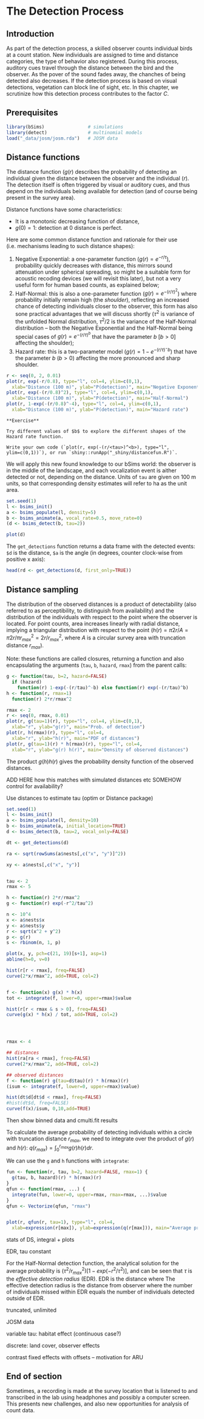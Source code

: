# The Detection Process {#detection}

## Introduction

As part of the detection process, a skilled observer
counts individual birds at a count station.
New individuals are assigned to time and distance categories,
the type of behavior also registered.
During this process, auditory cues travel through
the distance between the bird and the observer.
As the pover of the sound fades away, the
chanches of being detected also decreases.
If the detection process is based on visual detections,
vegetation can block line of sight, etc.
In this chapter, we scrutinize how this detection process
contributes to the factor $C$.

## Prerequisites

```r
library(bSims)                # simulations
library(detect)               # multinomial models
load("_data/josm/josm.rda")   # JOSM data
```


## Distance functions

The distance function ($g(r)$ describes the probability of detecting an individual
given the distance between the observer and the individual ($r$).
The detection itself is often triggered by visual or auditory cues,
and thus depend on the individuals being available for detection 
(and of course being present in the survey area).

Distance functions have some characteristics:

- It is a monotonic decreasing function of distance,
- $g(0)=1$: detection at 0 distance is perfect.

Here are some common distance function and rationale for their use
(i.e. mechanisms leading to such distance shapes):

1. Negative Exponential: a one-parameter function ($g(r) = e^{-r/\tau}$), probability quickly decreases with distance, this mirrors sound attenuation under spherical spreading, so might be a suitable form for acoustic recoding devices (we will revisit this later), but not a very useful form for human based counts, as explained below;
2. Half-Normal: this is also a one-parameter function ($g(r) = e^{-(r/\tau)^2}$) where probability initially remain high (the _shoulder_), reflecting an increased chance of detecting individuals closer to the observer, this form has also sone practical advantages that we will discuss shortly ($\tau^2$ is variance of the unfolded Normal distribution, $\tau^2/2$ is the variance of the Half-Normal distribution -- both the Negative Exponential and the Half-Normal being special cases of $g(r) = e^{-(r/\tau)^b}$ that have the parameter $b$ [$b > 0$] affecting the shoulder);
3. Hazard rate: this is a two-parameter model ($g(r) = 1-e^{-(r/\tau)^-b}$) that have the parameter $b$ ($b > 0$) affecting the more pronounced and sharp shoulder.


```r
r <- seq(0, 2, 0.01)
plot(r, exp(-r/0.8), type="l", col=4, ylim=c(0,1),
  xlab="Distance (100 m)", ylab="P(detection)", main="Negative Exponential")
plot(r, exp(-(r/0.8)^2), type="l", col=4, ylim=c(0,1),
  xlab="Distance (100 m)", ylab="P(detection)", main="Half-Normal")
plot(r, 1-exp(-(r/0.8)^-4), type="l", col=4, ylim=c(0,1),
  xlab="Distance (100 m)", ylab="P(detection)", main="Hazard rate")
```


```block2
**Exercise**

Try different values of $b$ to explore the different shapes of the Hazard rate function.

Write your own code (`plot(r, exp(-(r/<tau>)^<b>), type="l", ylim=c(0,1))`), or run `shiny::runApp("_shiny/distancefun.R")`.
```

We will apply this new found knowledge to our bSims world:
the observer is in the middle of the landscape, and each vocalization
event is aither detected or not, depending on the distance.
Units of `tau` are given on 100 m units, so that corresponding density estimates
will refer to ha as the unit area.

```r
set.seed(1)
l <- bsims_init()
a <- bsims_populate(l, density=5)
b <- bsims_animate(a, vocal_rate=0.5, move_rate=0)
(d <- bsims_detect(b, tau=2))
```

```r
plot(d)
```

The `get_detections` function returns a data frame with the
detected events: `$d` is the distance, `$a` is the angle
(in degrees, counter clock-wise from positive x axis):

```r
head(rd <- get_detections(d, first_only=TRUE))
```


## Distance sampling

The distribution of the observed distances is a product of detectability
(also referred to as perceptibility, to distinguish from availability)
and the distribution of the individuals with respect to the point where
the observer is located.
For point counts, area increases linearly with radial distance, 
implying a triangular distribution with respect to the point
($h(r)=\pi 2 r /A=\pi 2 r / \pi r_{max}^2=2 r / r_{max}^2$, where 
$A$ is a circular survey area with truncation distance $r_{max}$).

Note: these functions are called closures, returning a function and also encapsulating the
arguments (`tau`, `b`, `hazard`, `rmax`) from the parent calls:

```r
g <- function(tau, b=2, hazard=FALSE)
  if (hazard)
    function(r) 1-exp(-(r/tau)^-b) else function(r) exp(-(r/tau)^b)
h <- function(r, rmax=1)
  function(r) 2*r/rmax^2
```

```r
rmax <- 2
r <- seq(0, rmax, 0.01)
plot(r, g(tau=1)(r), type="l", col=4, ylim=c(0,1),
  xlab="r", ylab="g(r)", main="Prob. of detection")
plot(r, h(rmax)(r), type="l", col=4,
  xlab="r", ylab="h(r)", main="PDF of distances")
plot(r, g(tau=1)(r) * h(rmax)(r), type="l", col=4,
  xlab="r", ylab="g(r) h(r)", main="Density of observed distances")
```

The product $g(h) h(r)$ gives the probability density function of the observed distances.


ADD HERE how this matches with simulated distances etc
SOMEHOW control for availability?

Use distances to estimate tau (optim or Distance package)

```r
set.seed(1)
l <- bsims_init()
a <- bsims_populate(l, density=10)
b <- bsims_animate(a, initial_location=TRUE)
d <- bsims_detect(b, tau=2, vocal_only=FALSE)

dt <- get_detections(d)

ra <- sqrt(rowSums(a$nests[,c("x", "y")]^2))

xy <- a$nests[,c("x", "y")]


tau <- 2
rmax <- 5

h <- function(r) 2*r/rmax^2
g <- function(r) exp(-r^2/tau^2)

n <- 10^4
x <- a$nests$x
y <- a$nests$y
r <- sqrt(x^2 + y^2)
p <- g(r)
s <- rbinom(n, 1, p)

plot(x, y, pch=c(21, 19)[s+1], asp=1)
abline(h=0, v=0)

hist(r[r < rmax], freq=FALSE)
curve(2*x/rmax^2, add=TRUE, col=2)


f <- function(x) g(x) * h(x)
tot <- integrate(f, lower=0, upper=rmax)$value

hist(r[r < rmax & s > 0], freq=FALSE)
curve(g(x) * h(x) / tot, add=TRUE, col=2)




rmax <- 4

## distances
hist(ra[ra < rmax], freq=FALSE)
curve(2*x/rmax^2, add=TRUE, col=2)

## observed distances
f <- function(r) g(tau=d$tau)(r) * h(rmax)(r)
(isum <- integrate(f, lower=0, upper=rmax)$value)

hist(dt$d[dt$d < rmax], freq=FALSE)
#hist(dt$d, freq=FALSE)
curve(f(x)/isum, 0,10,add=TRUE)
```

Then show binned data and cmulti.fit results

To calculate the average probability of detecting individuals
within a circle with truncation distance $r_{max}$, we need to
integrate over the product of $g(r)$ and $h(r)$: $q(r_{max})=\int_{0}^{r_{max}} g(r) h(r) dr$.

We can use the `g` and `h` functions with `integrate`:

```r
fun <- function(r, tau, b=2, hazard=FALSE, rmax=1) {
  g(tau, b, hazard)(r) * h(rmax)(r)
}
qfun <- function(rmax, ...) {
  integrate(fun, lower=0, upper=rmax, rmax=rmax, ...)$value
}
qfun <- Vectorize(qfun, "rmax")


plot(r, qfun(r, tau=1), type="l", col=4,
  xlab=expression(r[max]), ylab=expression(q(r[max])), main="Average prob. of detection")
```


stats of DS, integral + plots

EDR, tau constant

For the Half-Normal detection function, the analytical solution for the average probability
is $(\tau^2/r_{max}^2)[1-exp(-r^2/\tau^2)]$, and can be seen that $\tau$ is the
_effective detection radius_ (EDR). EDR is the distance where
The effective detection radius is the distance from observer 
where the number of individuals missed within EDR equals the number of individuals
detected outside of EDR.

truncated, unlimited

JOSM data

variable tau: habitat effect (continuous case?)

discrete: land cover, observer effects

contrast fixed effects with offsets -- motivation for ARU

## End of section

Sometimes, a recording is made at the survey location
that is listened to and transcribed in the lab
using headphones and possibly a computer screen.
This presents new challenges, and also new opportunities
for analysis of count data.


